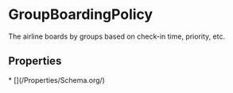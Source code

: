   
# GroupBoardingPolicy

The airline boards by groups based on check-in time, priority, etc.

## Properties

<Grid>
* [](/Properties/Schema.org/)
</Grid>

